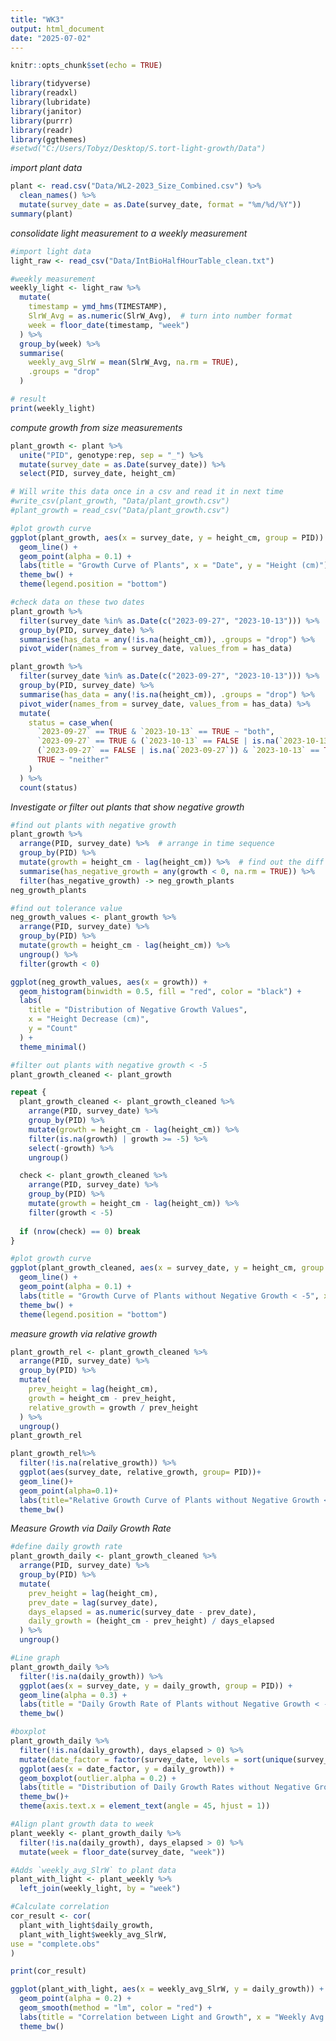 ```yaml
---
title: "WK3"
output: html_document
date: "2025-07-02"
---
```


```r
knitr::opts_chunk$set(echo = TRUE)
```

```r
library(tidyverse)
library(readxl)
library(lubridate)
library(janitor)
library(purrr)
library(readr)
library(ggthemes)
#setwd("C:/Users/Tobyz/Desktop/S.tort-light-growth/Data")
```

*import plant data*
```r
plant <- read.csv("Data/WL2-2023_Size_Combined.csv") %>%
  clean_names() %>%
  mutate(survey_date = as.Date(survey_date, format = "%m/%d/%Y"))
summary(plant)
```

*consolidate light measurement to a weekly measurement*
```r
#import light data
light_raw <- read_csv("Data/IntBioHalfHourTable_clean.txt")

#weekly measurement
weekly_light <- light_raw %>%
  mutate(
    timestamp = ymd_hms(TIMESTAMP),
    SlrW_Avg = as.numeric(SlrW_Avg),  # turn into number format
    week = floor_date(timestamp, "week")
  ) %>%
  group_by(week) %>%
  summarise(
    weekly_avg_SlrW = mean(SlrW_Avg, na.rm = TRUE),
    .groups = "drop"
  )

# result
print(weekly_light)
```

*compute growth from size measurements*
```r
plant_growth <- plant %>%
  unite("PID", genotype:rep, sep = "_") %>%
  mutate(survey_date = as.Date(survey_date)) %>%
  select(PID, survey_date, height_cm)

# Will write this data once in a csv and read it in next time
#write_csv(plant_growth, "Data/plant_growth.csv")
#plant_growth = read_csv("Data/plant_growth.csv")

#plot growth curve
ggplot(plant_growth, aes(x = survey_date, y = height_cm, group = PID)) +
  geom_line() +
  geom_point(alpha = 0.1) +
  labs(title = "Growth Curve of Plants", x = "Date", y = "Height (cm)") +
  theme_bw() +
  theme(legend.position = "bottom")

#check data on these two dates
plant_growth %>%
  filter(survey_date %in% as.Date(c("2023-09-27", "2023-10-13"))) %>%
  group_by(PID, survey_date) %>%
  summarise(has_data = any(!is.na(height_cm)), .groups = "drop") %>%
  pivot_wider(names_from = survey_date, values_from = has_data)

plant_growth %>%
  filter(survey_date %in% as.Date(c("2023-09-27", "2023-10-13"))) %>%
  group_by(PID, survey_date) %>%
  summarise(has_data = any(!is.na(height_cm)), .groups = "drop") %>%
  pivot_wider(names_from = survey_date, values_from = has_data) %>%
  mutate(
    status = case_when(
      `2023-09-27` == TRUE & `2023-10-13` == TRUE ~ "both",
      `2023-09-27` == TRUE & (`2023-10-13` == FALSE | is.na(`2023-10-13`)) ~ "only 9/27",
      (`2023-09-27` == FALSE | is.na(`2023-09-27`)) & `2023-10-13` == TRUE ~ "only 10/13",
      TRUE ~ "neither"
    )
  ) %>%
  count(status)
```

*Investigate or filter out plants that show negative growth*
```r
#find out plants with negative growth
plant_growth %>%
  arrange(PID, survey_date) %>%  # arrange in time sequence
  group_by(PID) %>%
  mutate(growth = height_cm - lag(height_cm)) %>%  # find out the diff btw nearby dates
  summarise(has_negative_growth = any(growth < 0, na.rm = TRUE)) %>% 
  filter(has_negative_growth) -> neg_growth_plants
neg_growth_plants

#find out tolerance value
neg_growth_values <- plant_growth %>%
  arrange(PID, survey_date) %>%
  group_by(PID) %>%
  mutate(growth = height_cm - lag(height_cm)) %>%
  ungroup() %>%
  filter(growth < 0)

ggplot(neg_growth_values, aes(x = growth)) +
  geom_histogram(binwidth = 0.5, fill = "red", color = "black") +
  labs(
    title = "Distribution of Negative Growth Values",
    x = "Height Decrease (cm)",
    y = "Count"
  ) +
  theme_minimal()

#filter out plants with negative growth < -5
plant_growth_cleaned <- plant_growth

repeat {
  plant_growth_cleaned <- plant_growth_cleaned %>%
    arrange(PID, survey_date) %>%
    group_by(PID) %>%
    mutate(growth = height_cm - lag(height_cm)) %>%
    filter(is.na(growth) | growth >= -5) %>%
    select(-growth) %>%
    ungroup()

  check <- plant_growth_cleaned %>%
    arrange(PID, survey_date) %>%
    group_by(PID) %>%
    mutate(growth = height_cm - lag(height_cm)) %>%
    filter(growth < -5)
  
  if (nrow(check) == 0) break
}

#plot growth curve
ggplot(plant_growth_cleaned, aes(x = survey_date, y = height_cm, group = PID)) +
  geom_line() +
  geom_point(alpha = 0.1) +
  labs(title = "Growth Curve of Plants without Negative Growth < -5", x = "Date", y = "Height (cm)") +
  theme_bw() +
  theme(legend.position = "bottom")
```

*measure growth via relative growth*
```r
plant_growth_rel <- plant_growth_cleaned %>%
  arrange(PID, survey_date) %>%
  group_by(PID) %>%
  mutate(
    prev_height = lag(height_cm),
    growth = height_cm - prev_height,
    relative_growth = growth / prev_height
  ) %>%
  ungroup()
plant_growth_rel

plant_growth_rel%>%
  filter(!is.na(relative_growth)) %>%
  ggplot(aes(survey_date, relative_growth, group= PID))+
  geom_line()+
  geom_point(alpha=0.1)+
  labs(title="Relative Growth Curve of Plants without Negative Growth < -5", x = "Date", y = "Relative Growth (%)")+
  theme_bw()
```

*Measure Growth via Daily Growth Rate*
```r
#define daily growth rate
plant_growth_daily <- plant_growth_cleaned %>%
  arrange(PID, survey_date) %>%
  group_by(PID) %>%
  mutate(
    prev_height = lag(height_cm),
    prev_date = lag(survey_date),
    days_elapsed = as.numeric(survey_date - prev_date),
    daily_growth = (height_cm - prev_height) / days_elapsed
  ) %>%
  ungroup()

#Line graph
plant_growth_daily %>%
  filter(!is.na(daily_growth)) %>%
  ggplot(aes(x = survey_date, y = daily_growth, group = PID)) +
  geom_line(alpha = 0.3) +
  labs(title = "Daily Growth Rate of Plants without Negative Growth < -5", y = "Daily Growth Rate (cm/day)", x = "Date") +
  theme_bw()

#boxplot
plant_growth_daily %>%
  filter(!is.na(daily_growth), days_elapsed > 0) %>%
  mutate(date_factor = factor(survey_date, levels = sort(unique(survey_date))))%>%
  ggplot(aes(x = date_factor, y = daily_growth)) +
  geom_boxplot(outlier.alpha = 0.2) +
  labs(title = "Distribution of Daily Growth Rates without Negative Growth < -5", x = "Date", y = "Daily Growth Rate (cm/day)") +
  theme_bw()+
  theme(axis.text.x = element_text(angle = 45, hjust = 1))
```

```r
#Align plant growth data to week
plant_weekly <- plant_growth_daily %>%
  filter(!is.na(daily_growth), days_elapsed > 0) %>%
  mutate(week = floor_date(survey_date, "week"))

#Adds `weekly_avg_SlrW` to plant data
plant_with_light <- plant_weekly %>%
  left_join(weekly_light, by = "week")  

#Calculate correlation
cor_result <- cor(
  plant_with_light$daily_growth,
  plant_with_light$weekly_avg_SlrW,
use = "complete.obs"
)

print(cor_result)

ggplot(plant_with_light, aes(x = weekly_avg_SlrW, y = daily_growth)) +
  geom_point(alpha = 0.2) +
  geom_smooth(method = "lm", color = "red") +
  labs(title = "Correlation between Light and Growth", x = "Weekly Avg Light (SlrW)", y = "Daily Growth (cm/day)") +
  theme_bw()
```

